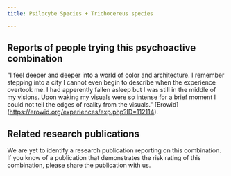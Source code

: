---
title: Psilocybe Species + Trichocereus species

---

## Reports of people trying this psychoactive combination

"I feel deeper and deeper into a world of color and architecture. I remember stepping into a city I cannot even begin to describe when the experience overtook me. I had apperently fallen asleep but I was still in the middle of my visions. Upon waking my visuals were so intense for a brief moment I could not tell the edges of reality from the visuals." [Erowid] (https://erowid.org/experiences/exp.php?ID=112114).


## Related research publications

We are yet to identify a research publication reporting on this combination. If you know of a publication that demonstrates the risk rating of this combination, please share the publication with us.



